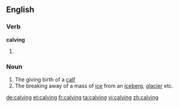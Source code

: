 ==English==

===Verb===
'''calving'''

# {{present participle of|[[calve]]}}

===Noun===
{{en-noun|-}}

# The giving birth of a [[calf]]
# The breaking away of a mass of [[ice]] from an [[iceberg]], [[glacier]] etc.

[[de:calving]]
[[et:calving]]
[[fr:calving]]
[[ta:calving]]
[[vi:calving]]
[[zh:calving]]